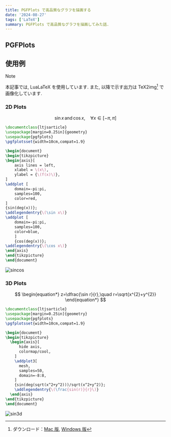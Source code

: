 ```yaml
---
title: PGFPlots で高品質なグラフを描画する
date: '2024-08-27'
tags: ['LaTeX']
summary: PGFPlots で高品質なグラフを描画してみた話.
---
```


## PGFPlots

## 使用例

> [!NOTE]
> 本記事では, LuaLaTeX を使用しています.
> また, 以降で示す出力は TeX2img[^1] で画像化しています. 

### 2D Plots

$$
\begin{equation*}
\sin x \, \text{and} \, \cos x , \quad \forall x \in [-\pi, \pi]
\end{equation*}
$$

```latex
\documentclass{ltjsarticle}
\usepackage[margin=0.25in]{geometry}
\usepackage{pgfplots}
\pgfplotsset{width=10cm,compat=1.9}

\begin{document}
\begin{tikzpicture}
\begin{axis}[
    axis lines = left,
    xlabel = \(x\),
    ylabel = {\(f(x)\)},
]
\addplot [
    domain=-pi:pi, 
    samples=100, 
    color=red,
]
{sin(deg(x))};
\addlegendentry{\(\sin x\)}
\addplot [
    domain=-pi:pi, 
    samples=100, 
    color=blue,
    ]
    {cos(deg(x))};
\addlegendentry{\(\cos x\)}
\end{axis}
\end{tikzpicture}
\end{document}
```

![sincos](/static/images/latex/sincos.png)

### 3D Plots

$$
\begin{equation*}
z=\dfrac{\sin r}{r},\quad r=\sqrt{x^{2}+y^{2}}
\end{equation*}
$$

```latex
\documentclass{ltjsarticle}
\usepackage[margin=0.25in]{geometry}
\usepackage{pgfplots}
\pgfplotsset{width=10cm,compat=1.9}

\begin{document}
\begin{tikzpicture}
  \begin{axis}[
      hide axis,
      colormap/cool,
    ]
    \addplot3[
      mesh,
      samples=50,
      domain=-8:8,
    ]
    {sin(deg(sqrt(x^2+y^2)))/sqrt(x^2+y^2)};
    \addlegendentry{\(\frac{sin(r)}{r}\)}
  \end{axis}
\end{tikzpicture}
\end{document}
```

![sin3d](/static/images/latex/sin3d.png)

[^1]: ダウンロード：[Mac 版](https://tex2img.tech/), [Windows 版](https://www.ms.u-tokyo.ac.jp/~abenori/soft/#TEX2IMG)